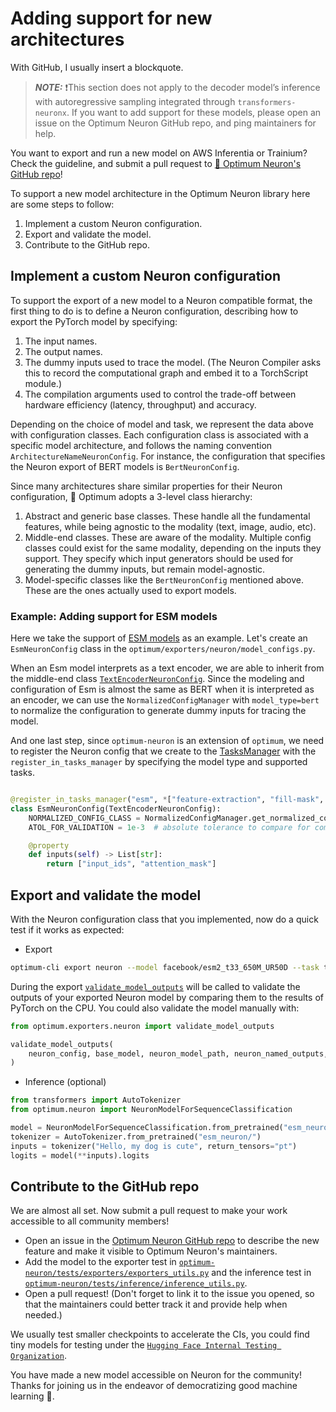 <!--Copyright 2024 The HuggingFace Team. All rights reserved.

Licensed under the Apache License, Version 2.0 (the "License"); you may not use this file except in compliance with
the License. You may obtain a copy of the License at

http://www.apache.org/licenses/LICENSE-2.0

Unless required by applicable law or agreed to in writing, software distributed under the License is distributed on
an "AS IS" BASIS, WITHOUT WARRANTIES OR CONDITIONS OF ANY KIND, either express or implied. See the License for the
specific language governing permissions and limitations under the License.
-->

# Adding support for new architectures


With GitHub, I usually insert a blockquote.

> **_NOTE:_** ❗This section does not apply to the decoder model’s inference with autoregressive sampling integrated through `transformers-neuronx`. If you want to add support for these models, please open an issue on the Optimum Neuron GitHub repo, and ping maintainers for help.

You want to export and run a new model on AWS Inferentia or Trainium? Check the guideline, and submit a pull request to [🤗 Optimum Neuron's GitHub repo](https://github.com/huggingface/optimum-neuron/)! 

To support a new model architecture in the Optimum Neuron library here are some steps to follow:

1. Implement a custom Neuron configuration.
2. Export and validate the model.
3. Contribute to the GitHub repo. 

## Implement a custom Neuron configuration

To support the export of a new model to a Neuron compatible format, the first thing to do is to define a Neuron configuration, describing how to export the PyTorch model by specifying:

1. The input names.
2. The output names.
3. The dummy inputs used to trace the model. (The Neuron Compiler asks this to record the computational graph and embed it to a TorchScript module.)
4. The compilation arguments used to control the trade-off between hardware efficiency (latency, throughput) and accuracy.

Depending on the choice of model and task, we represent the data above with configuration classes. Each configuration class is associated with
a specific model architecture, and follows the naming convention `ArchitectureNameNeuronConfig`. For instance, the configuration that specifies the Neuron
export of BERT models is `BertNeuronConfig`.

Since many architectures share similar properties for their Neuron configuration, 🤗 Optimum adopts a 3-level class hierarchy:

1. Abstract and generic base classes. These handle all the fundamental features, while being agnostic to the modality (text, image, audio, etc).
2. Middle-end classes. These are aware of the modality. Multiple config classes could exist for the same modality, depending on the inputs they support. They specify which input generators should be used for generating the dummy inputs, but remain model-agnostic.
3. Model-specific classes like the `BertNeuronConfig` mentioned above. These are the ones actually used to export models.

### Example: Adding support for ESM models

Here we take the support of [ESM models](https://huggingface.co/docs/transformers/model_doc/esm#esm) as an example. Let's create an `EsmNeuronConfig` class in the `optimum/exporters/neuron/model_configs.py`.

When an Esm model interprets as a text encoder, we are able to inherit from the middle-end class [`TextEncoderNeuronConfig`](https://github.com/huggingface/optimum-neuron/blob/v0.0.18/optimum/exporters/neuron/config.py#L36). 
Since the modeling and configuration of Esm is almost the same as BERT when it is interpreted as an encoder, we can use the `NormalizedConfigManager` with `model_type=bert` to normalize the configuration to generate dummy inputs for tracing the model.

And one last step, since `optimum-neuron` is an extension of `optimum`, we need to register the Neuron config that we create to the [TasksManager](https://huggingface.co/docs/optimum/main/en/exporters/task_manager#optimum.exporters.TasksManager) with the `register_in_tasks_manager` by specifying the model type and supported tasks.

```python

@register_in_tasks_manager("esm", *["feature-extraction", "fill-mask", "text-classification", "token-classification"])
class EsmNeuronConfig(TextEncoderNeuronConfig):
    NORMALIZED_CONFIG_CLASS = NormalizedConfigManager.get_normalized_config_class("bert")
    ATOL_FOR_VALIDATION = 1e-3  # absolute tolerance to compare for comparing model on CPUs

    @property
    def inputs(self) -> List[str]:
        return ["input_ids", "attention_mask"]

```

## Export and validate the model

With the Neuron configuration class that you implemented, now do a quick test if it works as expected:

* Export

```bash
optimum-cli export neuron --model facebook/esm2_t33_650M_UR50D --task text-classification --batch_size 1 --sequence_length 16 esm_neuron/
```

During the export [`validate_model_outputs`](https://github.com/huggingface/optimum-neuron/blob/7b18de9ddfa5c664c94051304c651eaf855c3e0b/optimum/exporters/neuron/convert.py#L136) will be called to validate the outputs of your exported Neuron model by comparing them to the results of PyTorch on the CPU. You could also validate the model manually with:

```python
from optimum.exporters.neuron import validate_model_outputs

validate_model_outputs(
    neuron_config, base_model, neuron_model_path, neuron_named_outputs, neuron_config.ATOL_FOR_VALIDATION
)
```

* Inference (optional)

```python
from transformers import AutoTokenizer
from optimum.neuron import NeuronModelForSequenceClassification

model = NeuronModelForSequenceClassification.from_pretrained("esm_neuron/")
tokenizer = AutoTokenizer.from_pretrained("esm_neuron/")
inputs = tokenizer("Hello, my dog is cute", return_tensors="pt")
logits = model(**inputs).logits
```

## Contribute to the GitHub repo

We are almost all set. Now submit a pull request to make your work accessible to all community members!

* Open an issue in the [Optimum Neuron GitHub repo](https://github.com/huggingface/optimum-neuron/issues) to describe the new feature and make it visible to Optimum Neuron's maintainers.
* Add the model to the exporter test in [`optimum-neuron/tests/exporters/exporters_utils.py`](https://github.com/huggingface/optimum-neuron/blob/v0.0.18/tests/exporters/exporters_utils.py) and the inference test in [`optimum-neuron/tests/inference/inference_utils.py`](https://github.com/huggingface/optimum-neuron/blob/v0.0.18/tests/inference/inference_utils.py).
* Open a pull request! (Don't forget to link it to the issue you opened, so that the maintainers could better track it and provide help when needed.)


<Tip>

We usually test smaller checkpoints to accelerate the CIs, you could find tiny models for testing under the [`Hugging Face Internal Testing Organization`](https://huggingface.co/hf-internal-testing).

</Tip>

You have made a new model accessible on Neuron for the community! Thanks for joining us in the endeavor of democratizing good machine learning 🤗.